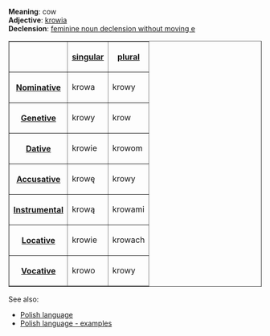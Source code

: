 '''Meaning''': cow<br>
'''Adjective''': [[Polish word - krowia|krowia]]<br>
'''Declension''': [[Polish language - feminine noun declension without moving e|feminine noun declension without moving e]]

<table border=1>
<tr><th><th>[[Polish language - singular number|singular]]<th>[[Polish language - plural number|plural]]</tr>
<tr><th>[[Polish language - nominative|Nominative]]<td>krowa<td>krowy</tr>
<tr><th>[[Polish language - genetive|Genetive]]<td>krowy<td>krow</tr>
<tr><th>[[Polish language - dative|Dative]]<td>krowie<td>krowom</tr>
<tr><th>[[Polish language - accusative|Accusative]]<td>krowę<td>krowy</tr>
<tr><th>[[Polish language - instrumental|Instrumental]]<td>krową<td>krowami</tr>
<tr><th>[[Polish language - locative|Locative]]<td>krowie<td>krowach</tr>
<tr><th>[[Polish language - vocative|Vocative]]<td>krowo<td>krowy</tr>
</table>

See also:
* [[Polish language]]
* [[Polish language - examples]]